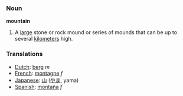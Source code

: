 === Noun ===

'''mountain'''

#A [[large]] stone or rock mound or series of mounds that can be up to several [[kilometer]]s high.

===Translations===
*[[Dutch]]: [[berg]] ''m''
*[[French]]: [[montagne]] ''f''
*[[Japanese]]: [[山]] ([[やま]], yama)
*[[Spanish]]: [[montaña]] ''f''